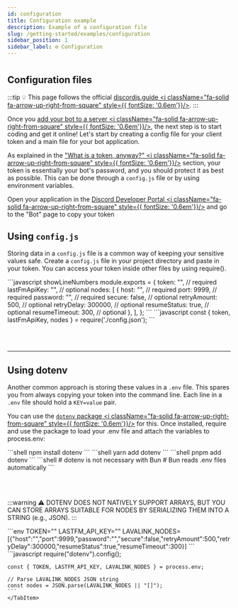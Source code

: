 ```yaml
---
id: configuration
title: Configuration example
description: Example of a configuration file
slug: /getting-started/examples/configuration
sidebar_position: 1
sidebar_label: ⚙️ Configuration
---
```



#
## Configuration files

:::tip
💡 This page follows the official [discordjs.guide <i className="fa-solid fa-arrow-up-right-from-square" style={{ fontSize: '0.6em'}}/>](https://discordjs.guide/#before-you-begin).
:::

Once you [add your bot to a server <i className="fa-solid fa-arrow-up-right-from-square" style={{ fontSize: '0.6em'}}/>](https://discordjs.guide/preparations/adding-your-bot-to-servers.html), the next step is to start coding and get it online! Let's start by creating a config file for your client token and a main file for your bot application.

As explained in the ["What is a token, anyway?" <i className="fa-solid fa-arrow-up-right-from-square" style={{ fontSize: '0.6em'}}/>](https://discordjs.guide/preparations/setting-up-a-bot-application.html#what-is-a-token-anyway) section, your token is essentially your bot's password, and you should protect it as best as possible. This can be done through a `config.js` file or by using environment variables.

Open your application in the [Discord Developer Portal <i className="fa-solid fa-arrow-up-right-from-square" style={{ fontSize: '0.6em'}}/>](https://discord.com/developers/applications) and go to the "Bot" page to copy your token

## Using `config.js`

Storing data in a `config.js` file is a common way of keeping your sensitive values safe. Create a `config.js` file in your project directory and paste in your token. You can access your token inside other files by using require().

<Tabs>
	<TabItem value="config.js" label="config.js" default>
    ```javascript showLineNumbers
    module.exports = {
	    token: "", // required
	    lastFmApiKey: "", // optional
	    nodes: [
            {
                host: "", // required
                port: 9999, // required
                password: "", // required
                secure: false, // optional
                retryAmount: 500, // optional
                retryDelay: 300000, // optional
                resumeStatus: true, // optional
                resumeTimeout: 300, // optional
            },
	    ],
    };
    ```
    </TabItem>
	<TabItem value="Usage" label="Usage" default>
    ```javascript
    const { token, lastFmApiKey, nodes } = require('./config.json');
    ```
    </TabItem>
</Tabs>

<br></br>

---

## Using dotenv

Another common approach is storing these values in a `.env` file. This spares you from always copying your token into the command line. Each line in a `.env` file should hold a `KEY=value` pair.

You can use the [`dotenv` package <i className="fa-solid fa-arrow-up-right-from-square" style={{ fontSize: '0.6em'}}/>](https://www.npmjs.com/package/dotenv) for this. Once installed, require and use the package to load your .env file and attach the variables to process.env:

<Tabs>
	<TabItem value="npm" label="npm" default>
		```shell npm install dotenv ```
	</TabItem>
	<TabItem value="yarn" label="yarn" default>
		```shell yarn add dotenv ```
	</TabItem>
	<TabItem value="pnpm" label="pnpm" default>
		```shell pnpm add dotenv ```
	</TabItem>
	<TabItem value="bun" label="bun" default>
		```shell # dotenv is not necessary with Bun # Bun reads .env files automatically ```
	</TabItem>
</Tabs>

<br></br>

:::warning
⚠️ DOTENV DOES NOT NATIVELY SUPPORT ARRAYS, BUT YOU CAN STORE ARRAYS SUITABLE FOR NODES BY SERIALIZING THEM INTO A STRING (e.g., JSON).
:::

<Tabs>
	<TabItem value=".env" label=".env" default>
    ```env
    TOKEN=""
    LASTFM_API_KEY=""
    LAVALINK_NODES=[{"host":"","port":9999,"password":"","secure":false,"retryAmount":500,"retryDelay":300000,"resumeStatus":true,"resumeTimeout":300}]
    ```
    </TabItem>
    <TabItem value="Usage" label="Usage" default>
    ```javascript
    require("dotenv").config();

    const { TOKEN, LASTFM_API_KEY, LAVALINK_NODES } = process.env;

    // Parse LAVALINK_NODES JSON string
    const nodes = JSON.parse(LAVALINK_NODES || "[]");
    ```
    </TabItem>

</Tabs>
